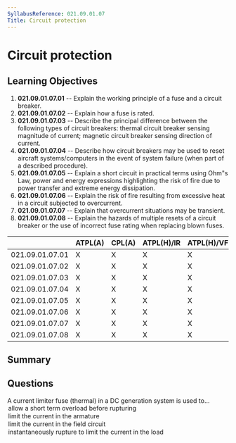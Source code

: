 ```yaml
---
SyllabusReference: 021.09.01.07
Title: Circuit protection
---
```


# Circuit protection

## Learning Objectives

1. **021.09.01.07.01** -- Explain the working principle of a fuse and a circuit
   breaker.
2. **021.09.01.07.02** -- Explain how a fuse is rated.
3. **021.09.01.07.03** -- Describe the principal difference between the
   following types of circuit breakers: thermal circuit breaker sensing
   magnitude of current; magnetic circuit breaker sensing direction of current.
4. **021.09.01.07.04** -- Describe how circuit breakers may be used to reset
   aircraft systems/computers in the event of system failure (when part of a
   described procedure).
5. **021.09.01.07.05** -- Explain a short circuit in practical terms using Ohm"s
   Law, power and energy expressions highlighting the risk of fire due to power
   transfer and extreme energy dissipation.
6. **021.09.01.07.06** -- Explain the risk of fire resulting from excessive heat
   in a circuit subjected to overcurrent.
7. **021.09.01.07.07** -- Explain that overcurrent situations may be transient.
8. **021.09.01.07.08** -- Explain the hazards of multiple resets of a circuit
   breaker or the use of incorrect fuse rating when replacing blown fuses.

|                 | ATPL(A) | CPL(A) | ATPL(H)/IR | ATPL(H)/VFR | CPL(H) | IR  | CBIR(A) |
| --------------- | ------- | ------ | ---------- | ----------- | ------ | --- | ------- |
| 021.09.01.07.01 | X       | X      | X          | X           | X      |     |         |
| 021.09.01.07.02 | X       | X      | X          | X           | X      |     |         |
| 021.09.01.07.03 | X       | X      | X          | X           | X      |     |         |
| 021.09.01.07.04 | X       | X      | X          | X           | X      |     |         |
| 021.09.01.07.05 | X       | X      | X          | X           | X      |     |         |
| 021.09.01.07.06 | X       | X      | X          | X           | X      |     |         |
| 021.09.01.07.07 | X       | X      | X          | X           | X      |     |         |
| 021.09.01.07.08 | X       | X      | X          | X           | X      |     |         |

## Summary

## Questions

<Question lo="021.09.01.07.07">
  <Text variant="oneCorrect">
    A current limiter fuse (thermal) in a DC generation system is used to...
  </Text>
  <Option
    alwaysCorrect
    why="over current situations may be transient, so a tolerance is given to avoid triggering the fuse unnecessarily. (note: in the domain of electronics, 'transient' is measured in microseconds, a fuse will trigger instantaneously from a 'human' perspective )."
  >
    allow a short term overload before rupturing
  </Option>
  <Option>limit the current in the armature</Option>
  <Option>limit the current in the field circuit</Option>
  <Option>instantaneously rupture to limit the current in the load</Option>
</Question>
